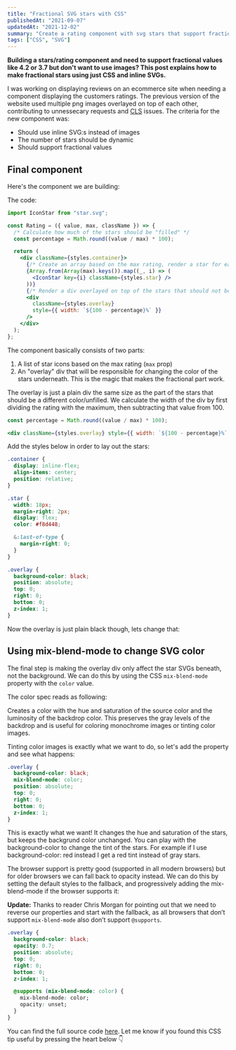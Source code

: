 ```yaml
---
title: "Fractional SVG stars with CSS"
publishedAt: "2021-09-07"
updatedAt: "2021-12-02"
summary: "Create a rating component with svg stars that support fractional values"
tags: ["CSS", "SVG"]
---
```


**Building a stars/rating component and need to support fractional values like 4.2 or 3.7 but don't want to use images? This post explains how to make fractional stars using just CSS and inline SVGs.**

I was working on displaying reviews on an ecommerce site when needing a component displaying the customers ratings. The previous version of the website used multiple png images overlayed on top of each other, contributing to unnessecary requests and [CLS](https://web.dev/cls/) issues. The criteria for the new component was:

- Should use inline SVG:s instead of images
- The number of stars should be dynamic
- Should support fractional values

## Final component

Here's the component we are building:

<Rating />

The code:

```jsx
import IconStar from "star.svg";

const Rating = ({ value, max, className }) => {
  /* Calculate how much of the stars should be "filled" */
  const percentage = Math.round((value / max) * 100);

  return (
    <div className={styles.container}>
      {/* Create an array based on the max rating, render a star for each */}
      {Array.from(Array(max).keys()).map((_, i) => (
        <IconStar key={i} className={styles.star} />
      ))}
      {/* Render a div overlayed on top of the stars that should not be not filled */}
      <div
        className={styles.overlay}
        style={{ width: `${100 - percentage}%` }}
      />
    </div>
  );
};
```

The component basically consists of two parts:

1. A list of star icons based on the max rating (`max` prop)
2. An "overlay" div that will be responsible for changing the color of the stars underneath. This is the magic that makes the fractional part work.

The overlay is just a plain div the same size as the part of the stars that should be a different color/unfilled. We calculate the width of the div by first dividing the rating with the maximum, then subtracting that value from 100.

```jsx
const percentage = Math.round((value / max) * 100);

<div className={styles.overlay} style={{ width: `${100 - percentage}%` }} />;
```

Add the styles below in order to lay out the stars:

```css
.container {
  display: inline-flex;
  align-items: center;
  position: relative;
}

.star {
  width: 18px;
  margin-right: 2px;
  display: flex;
  color: #f8d448;

  &:last-of-type {
    margin-right: 0;
  }
}

.overlay {
  background-color: black;
  position: absolute;
  top: 0;
  right: 0;
  bottom: 0;
  z-index: 1;
}
```

Now the overlay is just plain black though, lets change that:

## Using mix-blend-mode to change SVG color

The final step is making the overlay div only affect the star SVGs beneath, not the background. We can do this by using the CSS `mix-blend-mode` property with the `color` value.

The color spec reads as following:

<Alert>
  Creates a color with the hue and saturation of the source color and the
  luminosity of the backdrop color. This preserves the gray levels of the
  backdrop and is useful for coloring monochrome images or tinting color images.
</Alert>

Tinting color images is exactly what we want to do, so let's add the property and see what happens:

```css
.overlay {
  background-color: black;
  mix-blend-mode: color;
  position: absolute;
  top: 0;
  right: 0;
  bottom: 0;
  z-index: 1;
}
```

This is exactly what we want! It changes the hue and saturation of the stars, but keeps the backgrund color unchanged. You can play with the background-color to change the tint of the stars. For example if I use background-color: red instead I get a red tint instead of gray stars.

The browser support is pretty good (supported in all modern browsers) but for older browsers we can fall back to opacity instead. We can do this by setting the default styles to the fallback, and progressively adding the mix-blend-mode if the browser supports it:

**Update:** Thanks to reader Chris Morgan for pointing out that we need to reverse our properties and start with the fallback, as all browsers that don’t support `mix-blend-mode` also don’t support `@supports`.

```css
.overlay {
  background-color: black;
  opacity: 0.7;
  position: absolute;
  top: 0;
  right: 0;
  bottom: 0;
  z-index: 1;

  @supports (mix-blend-mode: color) {
    mix-blend-mode: color;
    opacity: unset;
  }
}
```

You can find the full source code [here](https://github.com/samuelkraft/samuelkraft-next/blob/master/components/blog/rating.tsx). Let me know if you found this CSS tip useful by pressing the heart below 👇
